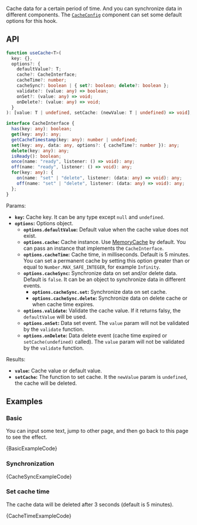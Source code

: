 
Cache data for a certain period of time. And you can synchronize data in different components. The [`CacheConfig`](./CacheConfig) component can set some default options for this hook.

## API

```ts
function useCache<T>(
  key: {},
  options?: {
    defaultValue?: T;
    cache?: CacheInterface;
    cacheTime?: number;
    cacheSync?: boolean | { set?: boolean; delete?: boolean };
    validate?: (value: any) => boolean;
    onSet?: (value: any) => void;
    onDelete?: (value: any) => void;
  }
): [value: T | undefined, setCache: (newValue: T | undefined) => void];

interface CacheInterface {
  has(key: any): boolean;
  get(key: any): any;
  getCacheTimestamp(key: any): number | undefined;
  set(key: any, data: any, options?: { cacheTime?: number }): any;
  delete(key: any): any;
  isReady(): boolean;
  once(name: "ready", listener: () => void): any;
  off(name: "ready", listener: () => void): any;
  for(key: any): {
    on(name: "set" | "delete", listener: (data: any) => void): any;
    off(name: "set" | "delete", listener: (data: any) => void): any;
  };
}
```

Params:

- **`key`:** Cache key. It can be any type except `null` and `undefined`.
- **`options`:** Options object.
  - **`options.defaultValue`:** Default value when the cache value does not exist.
  - **`options.cache`:** Cache instance. Use [MemoryCache](https://lilibraries.github.io/utils/MemoryCache) by default. You can pass an instance that implements the `CacheInterface`.
  - **`options.cacheTime`:** Cache time, in milliseconds. Default is 5 minutes. You can set a permanent cache by setting this option greater than or equal to `Number.MAX_SAFE_INTEGER`, for example `Infinity`.
  - **`options.cacheSync`:** Synchronize data on set and/or delete data. Default is `false`. It can be an object to synchronize data in different events.
    - **`options.cacheSync.set`:** Synchronize data on set cache.
    - **`options.cacheSync.delete`:** Synchronize data on delete cache or when cache time expires.
  - **`options.validate`:** Validate the cache value. If it returns falsy, the `defaultValue` will be used.
  - **`options.onSet`:** Data set event. The `value` param will not be validated by the `validate` function.
  - **`options.onDelete`:** Data delete event (cache time expired or `setCache(undefined)` called). The `value` param will not be validated by the `validate` function.

Results:

- **`value`:** Cache value or default value.
- **`setCache`:** The function to set cache. It the `newValue` param is `undefined`, the cache will be deleted.

## Examples

### Basic

You can input some text, jump to other page, and then go back to this page to see the effect.

<ExampleBlock>
  <BasicExample />
</ExampleBlock>
<CodeBlock language="tsx">{BasicExampleCode}</CodeBlock>

### Synchronization

<ExampleBlock>
  <CacheSyncExample />
</ExampleBlock>
<CodeBlock language="tsx">{CacheSyncExampleCode}</CodeBlock>

### Set cache time

The cache data will be deleted after 3 seconds (default is 5 minutes).

<ExampleBlock>
  <CacheTimeExample />
</ExampleBlock>
<CodeBlock language="tsx">{CacheTimeExampleCode}</CodeBlock>
